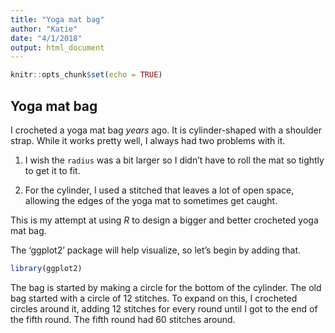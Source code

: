 ---
title: "Yoga mat bag"
author: "Katie"
date: "4/1/2018"
output: html_document
---

```{r setup, include=FALSE}
knitr::opts_chunk$set(echo = TRUE)
```

## Yoga mat bag

I crocheted a yoga mat bag *years* ago. It is cylinder-shaped with a shoulder strap. While it works pretty well, I always had two problems with it. 

1. I wish the `radius` was a bit larger so I didn't have to roll the mat so tightly to get it to fit.

2. For the cylinder, I used a stitched that leaves a lot of open space, allowing the edges of the yoga mat to sometimes get caught.

This is my attempt at using *R* to design a bigger and better crocheted yoga mat bag. 

The 'ggplot2' package will help visualize, so let's begin by adding that.

```{r, message = FALSE}
library(ggplot2)
```

The bag is started by making a circle for the bottom of the cylinder. The old bag started with a circle of 12 stitches. To expand on this, I crocheted circles around it, adding 12 stitches for every round until I got to the end of the fifth round. The fifth round had 60 stitches around.


